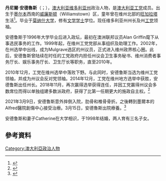 {{blpsources|time=2015-12-20T03:39:22+00:00}}
{{expand|time=2015-12-20T03:39:22+00:00}}
{{noteTA
| G1 = 地名
| G2 = PoliticiansUK
}}
{{Infobox officeholder
|honorific-prefix = [[尊敬的|尊敬的]]
|name             = 丹尼尔·安德鲁斯 阁下
|original_name = The Hon. Daniel Andrews
|honorific-suffix = [[澳洲議會|MP]]
|image = File:Daniel Andrews 2018.jpg
|office           = 第48任[[维多利亚州|维多利亚州]]州长
|governor_general = Alex Chernov<br>Linda Dessau
|deputy = James Merlino
|term_start        = 2014年12月4日
|monarch         = [[伊丽莎白二世|伊丽莎白二世]]
|predecessor     = [[丹尼斯·納凡|丹尼斯·納凡]]
|office1           = 维多利亚州[[澳大利亚工党|工党]]领袖
|deputy1 = Rob Hulls<br>James Merlino
|term_start1        = 2010年12月3日
|predecessor1     = John Brumby
|office2 = 维多利亚州议会议员<br>代表Mulgrave选区
|term_start2 = 2002年11月20日
|spouse = Catherine Andrews
|children = 3
|birthname = 丹尼尔·麦克尔·安德鲁斯<br>Daniel Michael Andrews
|birth_date = {{birth date and age|df=yes|1972|7|6}}
|birth_place = {{AUS}}[[维多利亚州|维多利亚州]][[威廉斯顿_(维多利亚州)|威廉斯顿]]
|alma_mater = [[莫纳什大学|莫纳什大学]]
}}
'''丹尼爾·安德魯斯'''（{{lang-en|Daniel Andrews}}；{{bd|1972年|7月6日}}），[[澳大利亚|澳大利亚]][[维多利亚州|维多利亚州]]政治人物，是[[澳大利亚工党|澳大利亚工党]]成员。出生于[[墨尔本|墨尔本]]西南的[[威廉斯顿_(维多利亚州)|威廉斯顿]]（Williamstown）区，童年曾在维州北部的[[旺加拉塔|旺加拉塔]]生活<ref>{{cite web |title=The Premier |url=https://www.premier.vic.gov.au/the-premier/ |website=Premier of Victoria |accessdate=2020-03-14 |archive-date=2020-07-23 |archive-url=https://web.archive.org/web/20200723040907/https://www.premier.vic.gov.au/the-premier/ |dead-url=no }}</ref>。毕业于[[莫纳什大学|莫纳什大学]]，修有[[文学学士|文学学士]]学位。现任维多利亚州州长及州[[澳大利亚工党|工党]]领袖。

安德鲁斯于1996年大学毕业后进入政坛，最初在澳洲联邦议员Alan Griffin麾下从事选民事务的工作。1999年起，在维州工党党部从事组织及助理工作。2002年，在州选举中出线，成为Mulgrave选区的州议员，正式进入维州政界核心圈。此后，安德鲁斯曾陆续在时任的工党政府内担任州议会卫生事务秘书、维州消费者事务厅长、娱乐事务厅长、卫生厅长等职务，直至2010年。

2010年12月，工党在维州选举中落败下野。与此同时，安德鲁斯当选为维州工党领袖，并成为州议会反对党领袖。2014年12月，工党在维州地方选举中获胜，安德鲁斯出任州长。2018年11月，再次赢得选举获得连任，并因工党赢得州议会多数席位而得以单独组建多数派政府，获得了比第一任期更大的施政自主权。<ref>{{cite web |author1= |title=The Hon. Daniel Andrews (Premier) |url=https://www.parliament.vic.gov.au/about/people-in-parliament/members-search/search-members/details/22/37 |date=2019-10-14 |website=Parliament of Victoria |accessdate=2020-03-14 |archive-date=2020-10-21 |archive-url=https://web.archive.org/web/20201021053440/https://www.parliament.vic.gov.au/about/people-in-parliament/members-search/search-members/details/22/37 |dead-url=no }}</ref>

2021年3月9日，安德鲁斯意外摔倒入院，肋骨和椎骨骨折。之後轉到墨爾本的Alfred醫院創傷中心接受治療。3月15日，安德魯斯出院療養。<ref>{{Cite web|title=維州州長安德魯斯出院 需繼續在家休養|url=https://www.sbs.com.au/language/cantonese/zh-hant/daniel-andrews-discharged-from-hospital-to-begin-significant-period-of-home-rehab|accessdate=2021-04-23|work=SBS Your Language|language=zh-hant}}</ref>

安德鲁斯和妻子Catherine在大学相识，于1998年结婚，两人育有三名子女。

==參考資料==
{{reflist}}
{{澳洲各州及領地政府首腦}}

[[Category:澳大利亞政治人物|Category:澳大利亞政治人物]]